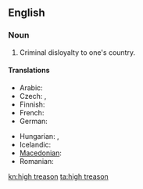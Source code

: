 ==English==

===Noun===
{{en-noun|sg=[[high]] [[treason]]|-}}

# Criminal disloyalty to one's country.

====Translations====
{{trans-top|Criminal disloyalty to one's country}}
* Arabic: {{t-|ar|خيانة عظمى|f|tr=khiyaana 3uZmaa}}
* Czech: {{t-|cs|velezrada|f}},  {{t-|cs|vlastizrada|f}}
* Finnish: {{t-|fi|maanpetos}}
* French: {{t+|fr|haute trahison|f}}
* German: {{t-|de|Hochverrat|m}}
{{trans-mid}}
* Hungarian: {{t|hu|felségárulás}},  {{t|hu|hazaárulás}}
* Icelandic: {{t+|is|landráð|n|p}}
* [[Macedonian]]: {{t-|mk|велепредавство|n|tr=veleprédavstvo}}
* Romanian: {{t|ro|înaltă trădare|f}}
{{trans-bottom}}

[[kn:high treason]]
[[ta:high treason]]